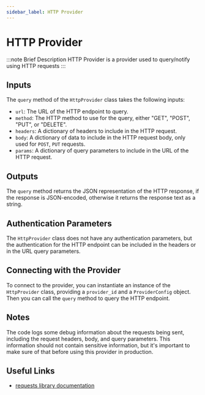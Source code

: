 ```yaml
---
sidebar_label: HTTP Provider
---
```


# HTTP Provider

:::note Brief Description
HTTP Provider is a provider used to query/notify using HTTP requests
:::

## Inputs

The `query` method of the `HttpProvider` class takes the following inputs:

- `url`: The URL of the HTTP endpoint to query.
- `method`: The HTTP method to use for the query, either "GET", "POST", "PUT", or "DELETE".
- `headers`: A dictionary of headers to include in the HTTP request.
- `body`: A dictionary of data to include in the HTTP request body, only used for `POST`, `PUT` requests.
- `params`: A dictionary of query parameters to include in the URL of the HTTP request.

## Outputs

The `query` method returns the JSON representation of the HTTP response, if the response is JSON-encoded, otherwise it returns the response text as a string.

## Authentication Parameters

The `HttpProvider` class does not have any authentication parameters, but the authentication for the HTTP endpoint can be included in the headers or in the URL query parameters.

## Connecting with the Provider

To connect to the provider, you can instantiate an instance of the `HttpProvider` class, providing a `provider_id` and a `ProviderConfig` object. Then you can call the `query` method to query the HTTP endpoint.

## Notes

The code logs some debug information about the requests being sent, including the request headers, body, and query parameters. This information should not contain sensitive information, but it's important to make sure of that before using this provider in production.

## Useful Links

- [requests library documentation](https://docs.python-requests.org/en/latest/)

